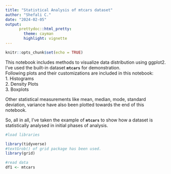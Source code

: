 ```yaml
---
title: "Statistical Analysis of mtcars dataset"
author: "Shefali C."
date: "2024-02-05"
output: 
      prettydoc::html_pretty:
        theme: cayman
        highlight: vignette
---
```


```r
knitr::opts_chunk$set(echo = TRUE)
```

This notebook includes methods to visualize data distribution using ggplot2. I've used the built-in dataset **`mtcars`** for demonstration.  
Following plots and their customizations are included in this notebook:  
1. Histograms  
2. Density Plots  
3. Boxplots  

Other statistical measurements like mean, median, mode, standard deviation, variance have also been plotted towards the end of this notebook.  

So, all in all, I've taken the example of **`mtcars`** to show how a dataset is statistically analysed in initial phases of analysis.  

```r
#load libraries

library(tidyverse)
#textGrob() of grid package has been used.
library(grid)
``` 

```r
#read data
df1 <- mtcars
```


